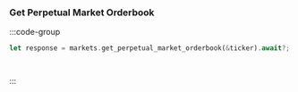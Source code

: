 ### Get Perpetual Market Orderbook

:::code-group

```rust [Rust]
let response = markets.get_perpetual_market_orderbook(&ticker).await?;
```

```python [Python]

```

```typescript [TypeScript]

```

:::



